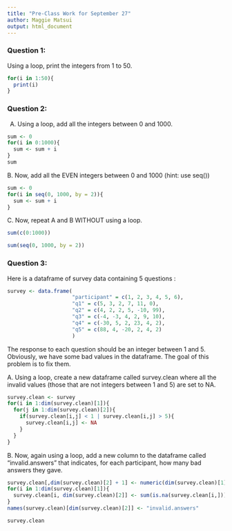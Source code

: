 ```yaml
---
title: "Pre-Class Work for September 27"
author: Maggie Matsui
output: html_document
---
```





### Question 1:

Using a loop, print the integers from 1 to 50. 

```r
for(i in 1:50){
  print(i)
}
```

### Question 2:

A.  Using a loop, add all the integers between 0 and 1000.

```r
sum <- 0
for(i in 0:1000){
  sum <- sum + i
}
sum
```

B. Now, add all the EVEN integers between 0 and 1000 (hint: use seq())

```r
sum <- 0
for(i in seq(0, 1000, by = 2)){
  sum <- sum + i
}
```

C. Now, repeat A and B WITHOUT using a loop.
```r
sum(c(0:1000))

sum(seq(0, 1000, by = 2))
```
### Question 3:

Here is a dataframe of survey data containing 5 questions :

```r
survey <- data.frame(
                     "participant" = c(1, 2, 3, 4, 5, 6),
                     "q1" = c(5, 3, 2, 7, 11, 0),
                     "q2" = c(4, 2, 2, 5, -10, 99),
                     "q3" = c(-4, -3, 4, 2, 9, 10),
                     "q4" = c(-30, 5, 2, 23, 4, 2),
                     "q5" = c(88, 4, -20, 2, 4, 2)
                     )
```
The response to each question should be an integer between 1 and 5. Obviously, we have some bad values in the dataframe. The goal of this problem is to fix them.

A. Using a loop, create a new dataframe called survey.clean where all the invalid values (those that are not integers between 1 and 5) are set to NA.
```r
survey.clean <- survey
for(i in 1:dim(survey.clean)[1]){
  for(j in 1:dim(survey.clean)[2]){
    if(survey.clean[i,j] < 1 | survey.clean[i,j] > 5){
      survey.clean[i,j] <- NA
    }
  }
}
```

B. Now, again using a loop, add a new column to the dataframe called “invalid.answers” that indicates, for each participant, how many bad answers they gave.

```r
survey.clean[,dim(survey.clean)[2] + 1] <- numeric(dim(survey.clean)[1])
for(i in 1:dim(survey.clean)[1]){
  survey.clean[i, dim(survey.clean)[2]] <- sum(is.na(survey.clean[i,]))
}
names(survey.clean)[dim(survey.clean)[2]] <- "invalid.answers"

survey.clean
```